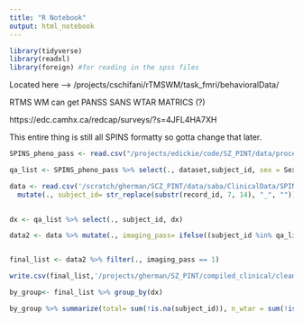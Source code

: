 ```yaml
---
title: "R Notebook"
output: html_notebook
---
```


```r
library(tidyverse)
library(readxl)
library(foreign) #for reading in the spss files
```

Located here --> 
/projects/cschifani/rTMSWM/task_fmri/behavioralData/

RTMS WM can get PANSS SANS WTAR MATRICS (?) 

https://edc.camhx.ca/redcap/surveys/?s=4JFL4HA7XH


This entire thing is still all SPINS formatty so gotta change that later.
```r
SPINS_pheno_pass <- read.csv("/projects/edickie/code/SZ_PINT/data/processed/pheno/20200221_pheno_clinicalplusqa.csv", stringsAsFactors = FALSE) %>% filter(., dataset=="SPINS")%>% mutate_all(trimws) %>% mutate_all(na_if,"NA") %>% mutate_all(na_if, "") %>% mutate_all(na_if, " ") 

qa_list <- SPINS_pheno_pass %>% select(., dataset,subject_id, sex = Sex, dx = DX, Age)
```

```r
data <- read.csv('/scratch/gherman/SCZ_PINT/data/saba/ClinicalData/SPINS/SPINS_DATA_2018-07-16.csv', stringsAsFactors= FALSE, na.strings=c("","NA", " ", "N/A"))  %>% mutate_all(trimws) %>% mutate_all(na_if,"NA") %>% mutate_all(na_if, "") %>% mutate_all(na_if, " ") %>%
  mutate(., subject_id= str_replace(substr(record_id, 7, 14), "_", ""))
  
```


```r
dx <- qa_list %>% select(., subject_id, dx)

```


```r
data2 <- data %>% mutate(., imaging_pass= ifelse((subject_id %in% qa_list$subject_id), 1, 0)) %>% merge(dx, by="subject_id", all.x=TRUE)


final_list <- data2 %>% filter(., imaging_pass == 1)

write.csv(final_list,'/projects/gherman/SZ_PINT/compiled_clinical/cleaner_data_sets/SPINS_arranged2020_rtmswm_unecessary.csv')


```


```r
by_group<- final_list %>% group_by(dx)

by_group %>% summarize(total= sum(!is.na(subject_id)), n_wtar = sum(!is.na(wtar_std_score)), n_sans= sum(!is.na(sans_doa)), n_bprs = sum(!is.na(bprs_doa)), n_scid = sum(!is.na(scid5_dis1)))

```

